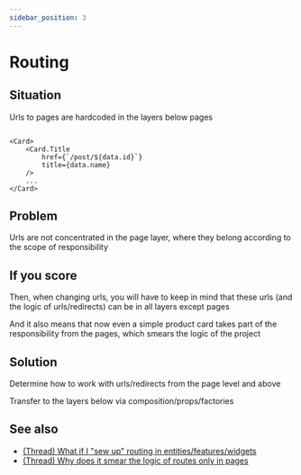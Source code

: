 ```yaml
---
sidebar_position: 3
---
```



# Routing

<WIP ticket="169" />

## Situation

Urls to pages are hardcoded in the layers below pages

```tsx title=entities/post/card

<Card>
    <Card.Title 
        href={`/post/${data.id}`}
        title={data.name}
    />
    ...
</Card>
```

## Problem

Urls are not concentrated in the page layer, where they belong according to the scope of responsibility

## If you score

Then, when changing urls, you will have to keep in mind that these urls (and the logic of urls/redirects) can be in all layers except pages

And it also means that now even a simple product card takes part of the responsibility from the pages, which smears the logic of the project

## Solution

Determine how to work with urls/redirects from the page level and above

Transfer to the layers below via composition/props/factories

## See also

- [(Thread) What if I "sew up" routing in entities/features/widgets](https://t.me/feature_sliced/4389)
- [(Thread) Why does it smear the logic of routes only in pages](https://t.me/feature_sliced/3756)